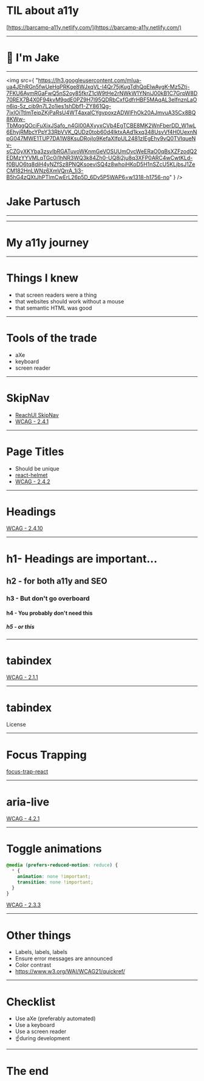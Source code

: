 # TIL about a11y

[https://barcamp-a11y.netlify.com/](https://barcamp-a11y.netlify.com/)

---

# 👋 I'm Jake

---



<Split>

<img
  src={
    "https://lh3.googleusercontent.com/mIua-ua4JEhRGn5fwUeHqPRKge8WJxqVL-I4Qr75jKugTdhQqElwAygK-Mz5Ztj-7FKU6AymRGaFwQ5nS2oy85fkrZ1cW9tHe2rNWkW1YNniJ00kB1C7GrpW8D70REX7B4X0F94kvM9qdE0PZ9H7l95QDRbCxfGdfrHBF5MAqAL3elfnznLaOn6iq-5z_cib9n7L2o1ies1shDbf1-ZY861Qg-7ixIOiTtlmTeipZKjPaRsU4WT4axalCYgvpoxzADWlFhOk20AJmvuA35Cx8BQ8KWw-TbMqgQOciFuXixJSafo_n4Gl00AXyyxCVb4EgTCBE8MK2WnFberDD_W1wL6EhyjRMbcYPpY33RbVVK_QUDz0tob60d4IktxAAd1kxq348UsvVf4H0UexnNpG047MWE1TUP7DA1W8KsuDRojIo9KefaXlfpUL2481zIEgEhy9vQ0TVIqueNv-sCZGyXKYba3zsvlbRGATuvoWKnmGeVOSUUmOvcWeERaO0qBsXZFzodQ2EDMzYYVMLqTGc0i1hNR3WQ3k84Zh0-UQ8j2ju8q3XFP0ARC4wCwtKLd-f0BUO6tq8diH4yNZfSz8PNQKsoeviSQ4z8whoiHKoD5H1nSZcU5KLjbsJ1ZeCM182HnLWNz6XmVQrrA_1i3-B5hG4zQXtJhPTlmCwErL26p5D_6Dv5P5WAP6=w1318-h1756-no"
  }
/>

# Jake Partusch

<IntroList />

</Split>

---


<OPiLogo />

---

# My a11y journey

---

# Things I knew

- that screen readers were a thing
- that websites should work without a mouse
- that semantic HTML was good

---

# Tools of the trade

- aXe
- keyboard
- screen reader

---


<SkipNavExample />

# SkipNav

- [ReachUI SkipNav](https://ui.reach.tech/skip-nav/)
- [WCAG - 2.4.1](https://www.w3.org/WAI/WCAG21/quickref/?versions=2.0#qr-navigation-mechanisms-skip)

---

# Page Titles

- Should be unique
- [react-helmet](https://github.com/nfl/react-helmet)
- [WCAG - 2.4.2](https://www.w3.org/WAI/WCAG21/quickref/#page-titled)

---

# Headings

[WCAG - 2.4.10](https://www.w3.org/WAI/WCAG21/quickref/?showtechniques=246%2C2410#section-headings)

---

# h1- Headings are important...

## h2 - for both a11y and SEO

### h3 - But don't go overboard

#### h4 - You probably don't need this

##### h5 - or this

---


# tabindex

<TabIndexExample />

[WCAG - 2.1.1](https://www.w3.org/WAI/WCAG21/quickref/#keyboard)

---


# tabindex

License

<TermsOfService />

---


# Focus Trapping

<FormDialog />

[focus-trap-react](https://github.com/davidtheclark/focus-trap-react)

---


# aria-live

<SnackbarExample />

[WCAG - 4.2.1](https://www.w3.org/WAI/WCAG21/quickref/#status-messages)

---

# Toggle animations

```css
@media (prefers-reduced-motion: reduce) {
  * {
    animation: none !important;
    transition: none !important;
  }
}
```

[WCAG - 2.3.3](https://www.w3.org/WAI/WCAG21/quickref/#animation-from-interactions)

---

# Other things

- Labels, labels, labels
- Ensure error messages are announced
- Color contrast
- https://www.w3.org/WAI/WCAG21/quickref/

---

# Checklist

- Use aXe (preferably automated)
- Use a keyboard
- Use a screen reader
- ☝️during development

---

# The end
